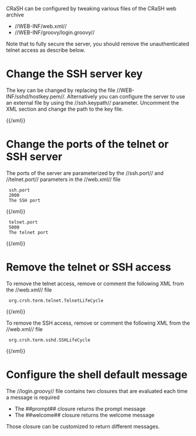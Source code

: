 CRaSH can be configured by tweaking various files of the CRaSH web archive

* //WEB-INF/web.xml//
* //WEB-INF/groovy/login.groovy//

Note that to fully secure the server, you should remove the unauthenticated telnet access as describe below.

= Change the SSH server key =

The key can be changed by replacing the file //WEB-INF/sshd/hostkey.pem//. Alternatively you can configure the server
to use an external file by using the //ssh.keypath// parameter. Uncomment the XML section and change the path to the
key file.

{{xml}}
<!--
<context-param>
  <param-name>ssh.keypath</param-name>
  <param-value>/path/to/the/key/file</param-value>
  <description>The path to the key file</description>
</context-param>
-->
{{/xml}}

= Change the ports of the telnet or SSH server =

The ports of the server are parameterized by the //ssh.port// and //telnet.port// parameters in the //web.xml// file

{{xml}}
<context-param>
  <param-name>ssh.port</param-name>
  <param-value>2000</param-value>
  <description>The SSH port</description>
</context-param>
{{/xml}}

{{xml}}
<context-param>
  <param-name>telnet.port</param-name>
  <param-value>5000</param-value>
  <description>The telnet port</description>
</context-param>
{{/xml}}

= Remove the telnet or SSH access =

To remove the telnet access, remove or comment the following XML from the //web.xml// file

{{xml}}
<listener>
  <listener-class>org.crsh.term.telnet.TelnetLifeCycle</listener-class>
</listener>
{{/xml}}

To remove the SSH access, remove or comment the following XML from the //web.xml// file

{{xml}}
<listener>
  <listener-class>org.crsh.term.sshd.SSHLifeCycle</listener-class>
</listener>
{{/xml}}

= Configure the shell default message =

The //login.groovy// file contains two closures that are evaluated each time a message is required

* The ##prompt## closure returns the prompt message
* The ##welcome## closure returns the welcome message

Those closure can be customized to return different messages.
